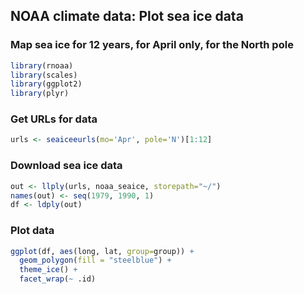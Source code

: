 ## NOAA climate data: Plot sea ice data

### Map sea ice for 12 years, for April only, for the North pole

```r
library(rnoaa)
library(scales)
library(ggplot2)
library(plyr)
```

### Get URLs for data

```r
urls <- seaiceeurls(mo='Apr', pole='N')[1:12]
```

### Download sea ice data

```r
out <- llply(urls, noaa_seaice, storepath="~/")
names(out) <- seq(1979, 1990, 1)
df <- ldply(out)
```

### Plot data

```r
ggplot(df, aes(long, lat, group=group)) + 
  geom_polygon(fill = "steelblue") +
  theme_ice() +
  facet_wrap(~ .id)
```